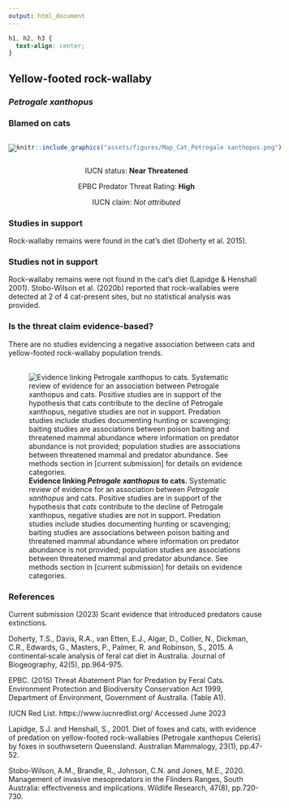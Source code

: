 ```yaml
---
output: html_document
---
```

```css
h1, h2, h3 {
  text-align: center;
}
```

## **Yellow-footed rock-wallaby**
### *Petrogale xanthopus*
### Blamed on cats

:::: {style="display: flex;"}

[![](assets/photos/Petrogale xanthopus.png)](https://www.inaturalist.org/photos/60874978?size=original)

::: {}

:::

::: {}
  ```r
  knitr::include_graphics("assets/figures/Map_Cat_Petrogale xanthopus.png")
  ```
:::

::::
<center>
IUCN status: **Near Threatened**

EPBC Predator Threat Rating: **High**

IUCN claim: *Not attributed*

</center>

### Studies in support

Rock-wallaby remains were found in the cat’s diet (Doherty et al. 2015).

### Studies not in support

Rock-wallaby remains were not found in the cat’s diet (Lapidge & Henshall 2001). Stobo-Wilson et al. (2020b) reported that rock-wallabies were detected at 2 of 4 cat-present sites, but no statistical analysis was provided.

### Is the threat claim evidence-based?

There are no studies evidencing a negative association between cats and yellow-footed rock-wallaby population trends.
<br>
<br>

![**Evidence linking *Petrogale xanthopus* to cats.** Systematic review of evidence for an association between *Petrogale xanthopus* and cats. Positive studies are in support of the hypothesis that *cats* contribute to the decline of Petrogale xanthopus, negative studies are not in support. Predation studies include studies documenting hunting or scavenging; baiting studies are associations between poison baiting and threatened mammal abundance where information on predator abundance is not provided; population studies are associations between threatened mammal and predator abundance. See methods section in [current submission] for details on evidence categories.](assets/figures/Main_Evidence_Cat_Petrogale xanthopus.png)

### References

Current submission (2023) Scant evidence that introduced predators cause extinctions.

Doherty, T.S., Davis, R.A., van Etten, E.J., Algar, D., Collier, N., Dickman, C.R., Edwards, G., Masters, P., Palmer, R. and Robinson, S., 2015. A continental‐scale analysis of feral cat diet in Australia. Journal of Biogeography, 42(5), pp.964-975.

EPBC. (2015) Threat Abatement Plan for Predation by Feral Cats. Environment Protection and Biodiversity Conservation Act 1999, Department of Environment, Government of Australia. (Table A1).

IUCN Red List. https://www.iucnredlist.org/ Accessed June 2023

Lapidge, S.J. and Henshall, S., 2001. Diet of foxes and cats, with evidence of predation on yellow-footed rock-wallabies (Petrogale xanthopus Celeris) by foxes in southwsetern Queensland. Australian Mammalogy, 23(1), pp.47-52.

Stobo-Wilson, A.M., Brandle, R., Johnson, C.N. and Jones, M.E., 2020. Management of invasive mesopredators in the Flinders Ranges, South Australia: effectiveness and implications. Wildlife Research, 47(8), pp.720-730.

